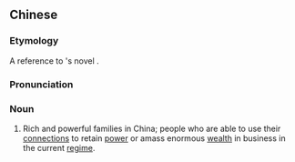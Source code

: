 {{also|赵家人}}
==Chinese==
{{zh-forms|s=赵家人|lit=member of the Zhao family}}

===Etymology===
A reference to {{w|Lu Xun}}'s novel ''{{w|The True Story of Ah Q}}''.

===Pronunciation===
{{zh-pron
|m=Zhàojiārén
|c=ziu6 gaa1 jan4
|cat=n
}}

===Noun===
{{zh-noun}}

# {{lb|zh|derogatory}} Rich and powerful families in China; people who are able to use their [[connection]]s to retain [[power]] or amass enormous [[wealth]] in business in the current [[regime]].